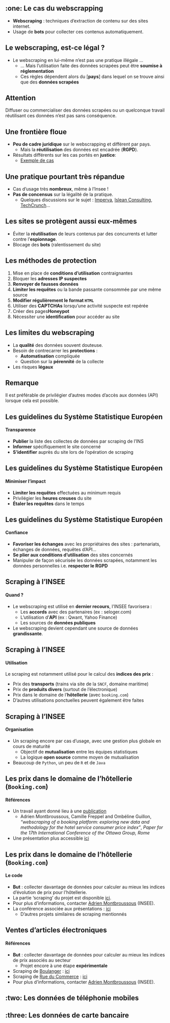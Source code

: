 ## :one: Le cas du webscrapping

- [**Webscraping**]{.orange} : techniques d'extraction de contenu sur des sites internet.
- Usage de [**bots**]{.orange} pour collecter ces contenus automatiquement.

## Le webscraping, est-ce légal ?

- Le webscraping en lui-même n'est pas une pratique illégale ...
    - ... Mais l'utilisation faite des données scrapées peut être [**soumise à réglementation**]{.blue2}
    - Ces règles dépendent alors du [**pays**] dans lequel on se trouve ainsi que des [**données scrapées**]{.blue2}

::: {.callout-important}
## Attention

Diffuser ou commercialiser des données scrapées ou un quelconque travail réutilisant ces données n'est pas sans conséquence.
:::

## Une frontière floue

- [**Peu de cadre juridique**]{.orange} sur le webscrapping et différent par pays. 
  - Mais la [**réutilisation**]{.blue2} des données est encadrée ([**RGPD**]{.blue2}).
- Résultats différents sur les cas portés en [**justice**]{.orange}:
  - [Exemple de cas](https://devm.io/law-net-culture/data-scraping-cases-165385)


## Une pratique pourtant très répandue

- Cas d'usage très [**nombreux**]{.orange}, même à l'Insee !
- [**Pas de concensus**]{.orange} sur la légalité de la pratique.
    - Quelques discussions sur le sujet : [Imperva](https://www.imperva.com/blog/is-web-scraping-illegal/), [Islean Consulting](https://islean-consulting.fr/fr/transformation-digitale/scraping-pages-web-legal/), [TechCrunch](https://techcrunch.com/2022/04/18/web-scraping-legal-court/)...

## Les sites se protègent aussi eux-mêmes

- Éviter la [**réutilisation**]{.orange} de leurs contenus par des concurrents et lutter contre l'[**espionnage**]{.orange}.
- Blocage des [**bots**]{.orange} (ralentissement du site)

## Les méthodes de protection

1. Mise en place de [**conditions d'utilisation**]{.orange} contraignantes
2. Bloquer les [**adresses IP suspectes**]{.orange}
3. [**Renvoyer de fausses données**]{.orange} 
4. [**Limiter les requêtes**]{.orange} ou la bande passante consommée par une même source
5. [**Modifier régulièrement le format `HTML`**]{.orange}
6. Utiliser des [**CAPTCHAs**]{.orange} lorsqu'une activité suspecte est repérée
7. Créer des pages[**Honeypot**]{.orange}
8. Nécessiter une [**identification**]{.orange} pour accéder au site

## Les limites du webscraping

- La [**qualité**]{.orange} des données souvent douteuse.
- Besoin de contrecarrer les [**protections**]{.orange} :
  - [**Automatisation**]{.blue2} compliquée
  - Question sur la [**pérennité**]{.blue2} de la collecte
- Les risques [**légaux**]{.orange}

::: {.callout-tip}
## Remarque

Il est préférable de privilégier d'autres modes d'accès aux données (API) lorsque cela est possible.
:::

## Les guidelines du Système Statistique Européen

#### [**Transparence**]{.orange}

- [**Publier**]{.blue2} la liste des collectes de données par scraping de l'INS
- [**Informer**]{.blue2} spécifiquement le site concerné
- [**S'identifier**]{.blue2} auprès du site lors de l'opération de scraping

## Les guidelines du Système Statistique Européen

#### [**Minimiser l'impact**]{.orange}

- [**Limiter les requêtes**]{.blue2} effectuées au minimum requis
- Privilégier les [**heures creuses**]{.blue2} du site
- [**Étaler les requêtes**]{.blue2} dans le temps

## Les guidelines du Système Statistique Européen

#### [**Confiance**]{.orange}

- [**Favoriser les échanges**]{.blue2} avec les propriétaires des sites : partenariats, échanges de données, requêtes d'API...
- [**Se plier aux conditions d'utilisation**]{.blue2} des sites concernés
- Manipuler de façon sécurisée les données scrapées, notamment les données personnelles i.e. [**respecter le RGPD**]{.blue2}


## Scraping à l'INSEE

#### [Quand ?]{.orange}

- Le webscraping est utilisé en [**dernier recours**]{.orange}, l'INSEE favorisera :
    - Les [**accords**]{.blue2} avec des partenaires (ex : seloger.com)
    - L'utilisation d'[**API**]{.blue2} (ex : Qwant, Yahoo Finance)
    - Les sources de [**données publiques**]{.blue2}
- Le webscraping devient cependant une source de données [**grandissante**]{.orange}.

## Scraping à l'INSEE

#### [Utilisation]{.orange}

Le scraping est notamment utilisé pour le calcul des [**indices des prix**]{.blue2} :

- Prix des [**transports**]{.orange} (trains via site de la `SNCF`, domaine maritime)
- Prix de [**produits divers**]{.blue2} (surtout de l'électronique)
- Prix dans le domaine de l'[**hôtellerie**]{.blue2} (avec `booking.com`)
- D'autres utilisations ponctuelles peuvent également être faites

## Scraping à l'INSEE

#### [Organisation]{.orange}

- Un scraping encore par cas d'usage, avec une gestion plus globale en cours de maturité
    - Objectif de [**mutualisation**]{.orange} entre les équipes statistiques
    - La logique [**open source**]{.orange} comme moyen de mutualisation
- Beaucoup de `Python`, un peu de `R` et de `Java`

## Les prix dans le domaine de l'hôtellerie (`Booking.com`)

#### [Références]{.orange}

- Un travail ayant donné lieu à une [publication](https://www.ottawagroup.org/Ottawa/ottawagroup.nsf/4a256353001af3ed4b2562bb00121564/90eefd961765454eca25886a00042203/$FILE/Web%20scraping%20of%20booking.com_Paper.pdf)
    - Adrien [Montbroussous]{.blue2}, Camille [Freppel]{.blue2} and Ombéline [Guillon]{.blue2}, *"webscraping of a booking platform: exploring new data and methodology for the hotel service consumer price index"*, _Paper for the 17th International Conference of the Ottawa Group, Rome_
- Une présentation plus accessible [ici](http://www.jms-insee.fr/2022/S14_1_PPT_MONTBROUSSOUS_JMS2022.pdf)

## Les prix dans le domaine de l'hôtellerie (`Booking.com`)

#### [Le code]{.orange}

- [**But**]{.blue2} : collecter davantage de données pour calculer au mieux les indices d'évolution de prix pour l'hôtellerie.
- La partie 'scraping' du projet est disponible [ici](https://git.lab.sspcloud.fr/methodo-ipc/webscraping-hotel).
- Pour plus d'informations, contacter [Adrien Montbroussous](mailto:adrien.montbroussous@insee.fr) (INSEE).
- La conférence associée aux présentations : [ici](https://www.ottawagroup.org/ottawa/ottawagroup.nsf/4a256353001af3ed4b2562bb00121564/c7e600e0bec85d82ca25888400059a93?OpenDocument#Meeting%2017%20Rome)
    - D'autres projets similaires de scraping mentionnés

## Ventes d'articles électroniques

#### [Références]{.orange}

- [**But**]{.blue2} : collecter davantage de données pour calculer au mieux les indices de prix associés au secteur
    - Projet encore à une étape [**expérimentale**]{.blue2}
- Scraping de [Boulanger](https://www.boulanger.com/) : [ici](https://git.lab.sspcloud.fr/methodo-ipc/webscraping-biens-electroniques/-/tree/master/boulanger)
- Scraping de [Rue du Commerce](https://www.rueducommerce.fr/) : [ici](https://git.lab.sspcloud.fr/methodo-ipc/webscraping-biens-electroniques/-/tree/master/rue-du-commerce)
- Pour plus d'informations, contacter [Adrien Montbroussous](mailto:adrien.montbroussous@insee.fr) (INSEE).



## :two: Les données de téléphonie mobiles


## :three: Les données de carte bancaire

